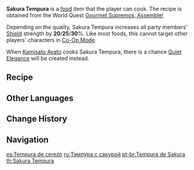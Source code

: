 {{Food Infobox
|id              = 108298
|image           = Item Sakura Tempura.png
|description     = A dish deep-fried in oil.
|desc_suspicious = Perhaps it is an inexperience in controlling oil temperatures showing, but the ingredients began giving off a pungent smoke the instant they were dipped into the wok. The batter is now all mottled and browned. Shame about the waste... but best not to eat it, perhaps.
|desc_basic      = Incorporate the marinated sakura blossom petals into the batter before giving the fresh shrimp and vegetables an even coating, frying, and then draining the oil. This all sounds simple enough, but good tempura making is not something achieved in a mere day.
|desc_delicious  = The batter is thin and sheer, like a set of luxurious clothes over the ingredients. The outside crispness and freshness within form amazing layers of texture, leading those who eat it to marvel at just how this delicacy was created.
|type            = DEF-Boosting Dishes
|effectType      = DEF Up
|effect          = Increases all party members' Shield strength by (var1)% for 300s.
|eff_att1        = Shield Strength
|eff_suspicious1 = 20
|eff_basic1      = 25
|eff_delicious1  = 30
|rarity          = 3
|region          = Inazuma
|recipe          = Complete [[Gourmet Supremos, Assemble!]]
}}
'''Sakura Tempura''' {{Lang|ja=緋櫻天ぷら|ja_rm=Hizakura Tenpura}} is a [[food]] item that the player can cook. The recipe is obtained from the World Quest [[Gourmet Supremos, Assemble!]]

Depending on the quality, Sakura Tempura increases all party members' [[Shield]] strength by '''20'''/'''25'''/'''30'''%. Like most foods, this cannot target other players' characters in [[Co-Op Mode]].

When [[Kamisato Ayato]] cooks Sakura Tempura, there is a chance [[Quiet Elegance]] will be created instead.

==Recipe==
{{Recipe
|type = Cooking
|Shrimp Meat = 4
|Lavender Melon = 2
|Sakura Bloom = 2
|Flour = 1
|sort = Shrimp Meat,Lavender Melon,Sakura Bloom,Flour
}}

==Other Languages==
{{Other Languages
|en      = Sakura Tempura
|zhs     = 绯樱天妇罗
|zhs_rm  = Fēiyīng Tiānfùluō
|zht     = 緋櫻天婦羅
|zht_rm  = Fēiyīng Tiānfùluō
|zh_tl   = Scarlet Cherry Tempura
|ja      = 緋櫻天ぷら
|ja_rm   = Hiou Tenpura
|ja_tl   = Scarlet Cherry Tempura
|ko      = 벚꽃 모둠튀김
|ko_rm   = Beotkkot Modumtwigim
|ko_tl   = Cherryblossom Assorted Fries
|es      = Tempura de cerezo
|es_tl   = Cherry Tempura
|fr      = Beignets de crevettes
|fr_tl   = Shrimp Fritters
|ru      = Тэмпура с сакурой
|ru_tl   = Tempura with Sakura
|th      = Sakura Tempura
|vi      = Tempura Anh Đào
|vi_tl   = Cherry Tempura
|de      = Sakura-Tempura
|id      = Sakura Tempura
|pt      = Tempura de Sakura
|pt_tl   = Sakura Tempura
}}

==Change History==
{{Change History|2.0}}

==Navigation==
{{Food Navbox}}

[[es:Tempura de cerezo]]
[[ru:Тэмпура с сакурой]]
[[pt-br:Tempura de Sakura]]
[[th:Sakura Tempura]]